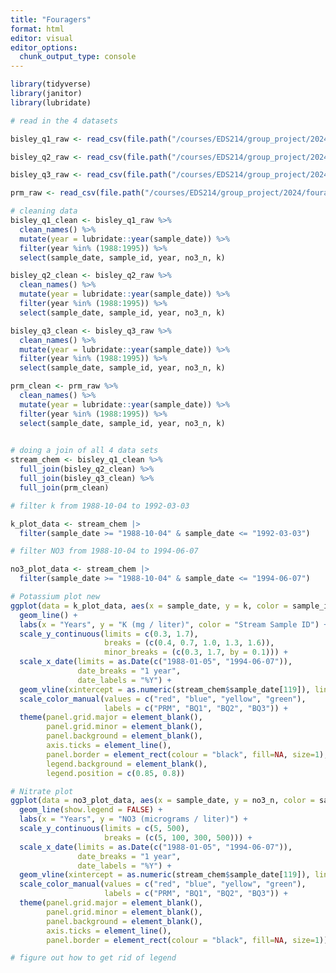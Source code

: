 ```yaml
---
title: "Fouragers"
format: html
editor: visual
editor_options: 
  chunk_output_type: console
---
```


```r
library(tidyverse)
library(janitor)
library(lubridate)

```

```r
# read in the 4 datasets 

bisley_q1_raw <- read_csv(file.path("/courses/EDS214/group_project/2024/fouragers/data", "QuebradaCuenca1-Bisley.csv"))

bisley_q2_raw <- read_csv(file.path("/courses/EDS214/group_project/2024/fouragers/data", "QuebradaCuenca2-Bisley.csv"))

bisley_q3_raw <- read_csv(file.path("/courses/EDS214/group_project/2024/fouragers/data", "QuebradaCuenca3-Bisley.csv"))

prm_raw <- read_csv(file.path("/courses/EDS214/group_project/2024/fouragers/data", "RioMameyesPuenteRoto.csv"))
```

```r
# cleaning data 
bisley_q1_clean <- bisley_q1_raw %>% 
  clean_names() %>% 
  mutate(year = lubridate::year(sample_date)) %>% 
  filter(year %in% (1988:1995)) %>%
  select(sample_date, sample_id, year, no3_n, k)

bisley_q2_clean <- bisley_q2_raw %>% 
  clean_names() %>% 
  mutate(year = lubridate::year(sample_date)) %>% 
  filter(year %in% (1988:1995)) %>%
  select(sample_date, sample_id, year, no3_n, k)

bisley_q3_clean <- bisley_q3_raw %>% 
  clean_names() %>% 
  mutate(year = lubridate::year(sample_date)) %>% 
  filter(year %in% (1988:1995)) %>%
  select(sample_date, sample_id, year, no3_n, k)

prm_clean <- prm_raw %>% 
  clean_names() %>% 
  mutate(year = lubridate::year(sample_date)) %>% 
  filter(year %in% (1988:1995)) %>%
  select(sample_date, sample_id, year, no3_n, k)
  
```

```r
# doing a join of all 4 data sets 
stream_chem <- bisley_q1_clean %>% 
  full_join(bisley_q2_clean) %>% 
  full_join(bisley_q3_clean) %>% 
  full_join(prm_clean)
```

```r
# filter k from 1988-10-04 to 1992-03-03

k_plot_data <- stream_chem |>
  filter(sample_date >= "1988-10-04" & sample_date <= "1992-03-03")

```

```r
# filter NO3 from 1988-10-04 to 1994-06-07

no3_plot_data <- stream_chem |>
  filter(sample_date >= "1988-10-04" & sample_date <= "1994-06-07")
```


```r
# Potassium plot new
ggplot(data = k_plot_data, aes(x = sample_date, y = k, color = sample_id)) +
  geom_line() +
  labs(x = "Years", y = "K (mg / liter)", color = "Stream Sample ID") +
  scale_y_continuous(limits = c(0.3, 1.7), 
                     breaks = (c(0.4, 0.7, 1.0, 1.3, 1.6)), 
                     minor_breaks = (c(0.3, 1.7, by = 0.1))) +
  scale_x_date(limits = as.Date(c("1988-01-05", "1994-06-07")),
               date_breaks = "1 year",
               date_labels = "%Y") +
  geom_vline(xintercept = as.numeric(stream_chem$sample_date[119]), linetype = "dashed", color = "black") +
  scale_color_manual(values = c("red", "blue", "yellow", "green"),
                     labels = c("PRM", "BQ1", "BQ2", "BQ3")) +
  theme(panel.grid.major = element_blank(),
        panel.grid.minor = element_blank(),
        panel.background = element_blank(),
        axis.ticks = element_line(),
        panel.border = element_rect(colour = "black", fill=NA, size=1),
        legend.background = element_blank(),
        legend.position = c(0.85, 0.8))

```


```r
# Nitrate plot
ggplot(data = no3_plot_data, aes(x = sample_date, y = no3_n, color = sample_id)) +
  geom_line(show.legend = FALSE) +
  labs(x = "Years", y = "NO3 (micrograms / liter)") +
  scale_y_continuous(limits = c(5, 500), 
                     breaks = (c(5, 100, 300, 500))) +
  scale_x_date(limits = as.Date(c("1988-01-05", "1994-06-07")),
               date_breaks = "1 year",
               date_labels = "%Y") +
  geom_vline(xintercept = as.numeric(stream_chem$sample_date[119]), linetype = "dashed", color = "black") +
  scale_color_manual(values = c("red", "blue", "yellow", "green"),
                     labels = c("PRM", "BQ1", "BQ2", "BQ3")) +
  theme(panel.grid.major = element_blank(),
        panel.grid.minor = element_blank(),
        panel.background = element_blank(),
        axis.ticks = element_line(),
        panel.border = element_rect(colour = "black", fill=NA, size=1))

# figure out how to get rid of legend
```

```r



```

